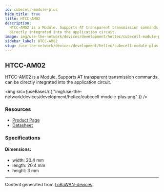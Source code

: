 ```yaml
---
id: cubecell-module-plus
hide_title: true
title: HTCC-AM02
description:
  HTCC-AM02 is a Module. Supports AT transparent transmission commands, can be
  directly integrated into the application circuit.
image: img/use-the-network/devices/development/heltec/cubecell-module-plus.png
sidebar_label: HTCC-AM02
slug: /use-the-network/devices/development/heltec/cubecell-module-plus
---
```



## HTCC-AM02

HTCC-AM02 is a Module. Supports AT transparent transmission commands, can be
directly integrated into the application circuit.

<img
  src={useBaseUrl(
    "img/use-the-network/devices/development/heltec/cubecell-module-plus.png"
  )}
/>

### Resources

- [Product Page](https://heltec.org/project/htcc-am02/)
- [Datasheet](https://heltec.org/project/htcc-am02/#1552557147424-7f1ec-5c652144-e1d68312-5a88)

### Specifications

#### Dimensions:

- width: 20.4 mm
- length: 20.4 mm
- height: 3 mm

---

Content generated from
[LoRaWAN-devices](https://github.com/TheThingsNetwork/lorawan-devices)
